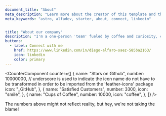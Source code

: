 ```yaml
---
document_title: "About"
meta_description: "Learn more about the creator of this template and the services provided."
meta_keywords: "astro, alfadev, starter, about, connect, linkedin"


title: "About our company"
description: "I'm a one-person 'team' fueled by coffee and curiosity, crafting efficient, no-nonsense solutions to tackle your business challenges. No corporate fluff, just great code."
buttons:
  - label: Connect with me
    href: https://www.linkedin.com/in/diego-alfaro-saez-585ba2163/
    icon: linkedin
    color: primary
---
```


<CounterComponent
  counter={[
    {
      name: "Stars on Github",
      number: 10000000,
      // underscore is used to indicate the icon name do not have to be transformed in order to be imported from the 'feather-icons' package
      icon: "_GitHub",
    },
    {
      name: "Satisfied Customers",
      number: 3300,
      icon: "smile",
    },
    {
      name: "Cups of Coffee",
      number: 10000,
      icon: "coffee",
    },
  ]}
/>

<p class="text-text-disabled text-sm text-center mt-4">The numbers above might not reflect reality, but hey, we're not taking the blame!</p>
<br/>
